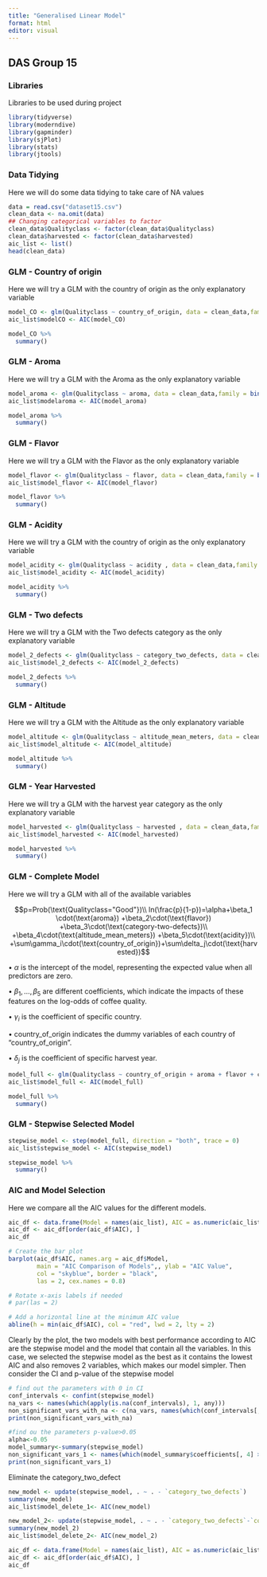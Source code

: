 ```yaml
---
title: "Generalised Linear Model"
format: html
editor: visual
---
```


## DAS Group 15

### Libraries

Libraries to be used during project

```r
library(tidyverse) 
library(moderndive) 
library(gapminder) 
library(sjPlot) 
library(stats) 
library(jtools)
```

### Data Tidying

Here we will do some data tidying to take care of NA values

```r
data = read.csv("dataset15.csv")
clean_data <- na.omit(data)
## Changing categorical variables to factor
clean_data$Qualityclass <- factor(clean_data$Qualityclass)
clean_data$harvested <- factor(clean_data$harvested)
aic_list <- list()
head(clean_data)
```

### GLM - Country of origin

Here we will try a GLM with the country of origin as the only explanatory variable

```r
model_CO <- glm(Qualityclass ~ country_of_origin, data = clean_data,family = binomial(link = "logit"))
aic_list$modelCO <- AIC(model_CO)
```

```r
model_CO %>%   
  summary() 
```

### GLM - Aroma

Here we will try a GLM with the Aroma as the only explanatory variable

```r
model_aroma <- glm(Qualityclass ~ aroma, data = clean_data,family = binomial(link = "logit"))
aic_list$modelaroma <- AIC(model_aroma)
```

```r
model_aroma %>%   
  summary() 
```

### GLM - Flavor

Here we will try a GLM with the Flavor as the only explanatory variable

```r
model_flavor <- glm(Qualityclass ~ flavor, data = clean_data,family = binomial(link = "logit"))
aic_list$model_flavor <- AIC(model_flavor)
```

```r
model_flavor %>%   
  summary() 
```

### GLM - Acidity

Here we will try a GLM with the country of origin as the only explanatory variable

```r
model_acidity <- glm(Qualityclass ~ acidity , data = clean_data,family = binomial(link = "logit"))
aic_list$model_acidity <- AIC(model_acidity)
```

```r
model_acidity %>%   
  summary() 
```

### GLM - Two defects

Here we will try a GLM with the Two defects category as the only explanatory variable

```r
model_2_defects <- glm(Qualityclass ~ category_two_defects, data = clean_data, family = binomial(link = "logit"))
aic_list$model_2_defects <- AIC(model_2_defects)
```

```r
model_2_defects %>%   
  summary() 
```

### GLM - Altitude

Here we will try a GLM with the Altitude as the only explanatory variable

```r

model_altitude <- glm(Qualityclass ~ altitude_mean_meters, data = clean_data,family = binomial(link = "logit"))
aic_list$model_altitude <- AIC(model_altitude)
```

```r
model_altitude %>%   
  summary() 
```

### GLM - Year Harvested 

Here we will try a GLM with the harvest year category as the only explanatory variable

```r

model_harvested <- glm(Qualityclass ~ harvested , data = clean_data,family = binomial(link = "logit"))
aic_list$model_harvested <- AIC(model_harvested)
```

```r
model_harvested %>%   
  summary() 
```

### GLM - Complete Model

Here we will try a GLM with all of the available variables

$$p=Prob(\text{Qualityclass="Good"})\\
ln(\frac{p}{1-p})=\alpha+\beta_1 \cdot(\text{aroma})
+\beta_2\cdot(\text{flavor})
+\beta_3\cdot(\text{category-two-defects})\\
+\beta_4\cdot(\text{altitude_mean_meters})
+\beta_5\cdot(\text{acidity})\\
+\sum\gamma_i\cdot(\text{country_of_origin})+\sum\delta_j\cdot(\text{harvested})$$

• $\alpha$ is the intercept of the model, representing the expected value when all predictors are zero.

• $\beta_1,\ldots,\beta_5$ are different coefficients, which indicate the impacts of these features on the log-odds of coffee quality.

• $\gamma_i$ is the coefficient of specific country.

• country_of_origin indicates the dummy variables of each country of "country_of_origin".

• $\delta_j$ is the coefficient of specific harvest year.

```r

model_full <- glm(Qualityclass ~ country_of_origin + aroma + flavor + category_two_defects + altitude_mean_meters + acidity + harvested , data = clean_data,family = binomial(link = "logit"))
aic_list$model_full <- AIC(model_full)
```

```r
model_full %>%   
  summary() 
```

### GLM - Stepwise Selected Model 

```r
stepwise_model <- step(model_full, direction = "both", trace = 0)
aic_list$stepwise_model <- AIC(stepwise_model)
```

```r
stepwise_model %>%
  summary()

```

### AIC and Model Selection

Here we compare all the AIC values for the different models.

```r
aic_df <- data.frame(Model = names(aic_list), AIC = as.numeric(aic_list))
aic_df <- aic_df[order(aic_df$AIC), ]
aic_df
```

```r
# Create the bar plot
barplot(aic_df$AIC, names.arg = aic_df$Model, 
        main = "AIC Comparison of Models",, ylab = "AIC Value",
        col = "skyblue", border = "black",
        las = 2, cex.names = 0.8)

# Rotate x-axis labels if needed
# par(las = 2) 

# Add a horizontal line at the minimum AIC value
abline(h = min(aic_df$AIC), col = "red", lwd = 2, lty = 2)

```

Clearly by the plot, the two models with best performance according to AIC are the stepwise model and the model that contain all the variables. In this case, we selected the stepwise model as the best as it contains the lowest AIC and also removes 2 variables, which makes our model simpler. Then consider the CI and p-value of the stepwise model

```r
# find out the parameters with 0 in CI
conf_intervals <- confint(stepwise_model)
na_vars <- names(which(apply(is.na(conf_intervals), 1, any)))
non_significant_vars_with_na <- c(na_vars, names(which(conf_intervals[, 1] <= 0 & conf_intervals[, 2] >= 0 & !is.na(conf_intervals[, 1]) & !is.na(conf_intervals[, 2]))))
print(non_significant_vars_with_na)

#find ou the parameters p-value>0.05
alpha<-0.05
model_summary<-summary(stepwise_model)
non_significant_vars_1 <- names(which(model_summary$coefficients[, 4] > alpha))
print(non_significant_vars_1)
```
Eliminate the category_two_defect

```r
new_model <- update(stepwise_model, . ~ . - `category_two_defects`)
summary(new_model)
aic_list$model_delete_1<- AIC(new_model)

```
```r
new_model_2<- update(stepwise_model, . ~ . - `category_two_defects`-`country_of_origin`)
summary(new_model_2)
aic_list$model_delete_2<- AIC(new_model_2)

```
```r
aic_df <- data.frame(Model = names(aic_list), AIC = as.numeric(aic_list))
aic_df <- aic_df[order(aic_df$AIC), ]
aic_df
```



